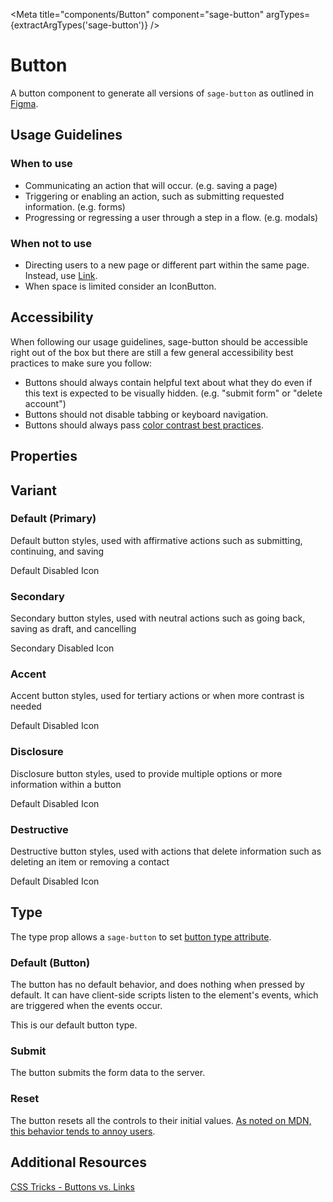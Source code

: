 


<Meta title="components/Button" component="sage-button" argTypes={extractArgTypes('sage-button')} />

# Button

A button component to generate all versions of `sage-button` as outlined in [Figma](https://www.figma.com/file/sMbtLUHSt2vfKgKjyQ3052/%F0%9F%A7%A9-Sage-components?node-id=3%3A15&t=dIcvX1VtOu0FL0VE-0).

## Usage Guidelines

### When to use

- Communicating an action that will occur. (e.g. saving a page)
- Triggering or enabling an action, such as submitting requested information. (e.g. forms)
- Progressing or regressing a user through a step in a flow. (e.g. modals)

### When not to use

- Directing users to a new page or different part within the same page. Instead, use [Link](/docs/components-link--external).
- When space is limited consider an IconButton.

## Accessibility

When following our usage guidelines, sage-button should be accessible right out of the box but there are still a few general accessibility best practices to make sure you follow:

- Buttons should always contain helpful text about what they do even if this text is expected to be visually hidden. (e.g. "submit form" or "delete account")
- Buttons should not disable tabbing or keyboard navigation.
- Buttons should always pass [color contrast best practices](https://www.w3.org/WAI/WCAG22/Understanding/contrast-minimum.html).

## Properties

<ArgsTable of="sage-button" />

## Variant

### Default (Primary)

Default button styles, used with affirmative actions such as submitting, continuing, and saving

<Story story={stories.Primary} />

<Canvas>
  <sage-button>Default</sage-button>
  <sage-button disabled="true">Disabled</sage-button>
  <sage-button icon="trashIcon">Icon</sage-button>
</Canvas>

### Secondary

Secondary button styles, used with neutral actions such as going back, saving as draft, and cancelling

<Story story={stories.Secondary} />

<Canvas>
  <sage-button variant="secondary">Secondary</sage-button>
  <sage-button variant="secondary" disabled="true">Disabled</sage-button>
  <sage-button variant="secondary" icon="trashIcon">Icon</sage-button>
</Canvas>

### Accent

Accent button styles, used for tertiary actions or when more contrast is needed

<Story story={stories.Accent} />

<Canvas>
  <sage-button variant="accent">Default</sage-button>
  <sage-button variant="accent" disabled="true">Disabled</sage-button>
  <sage-button variant="accent" icon="trashIcon">Icon</sage-button>
</Canvas>

### Disclosure

Disclosure button styles, used to provide multiple options or more information within a button

<Story story={stories.Disclosure} />

<Canvas>
  <sage-button variant="disclosure">Default</sage-button>
  <sage-button variant="disclosure" disabled="true">Disabled</sage-button>
  <sage-button variant="disclosure" icon="trashIcon">Icon</sage-button>
</Canvas>

### Destructive

Destructive button styles, used with actions that delete information such as deleting an item or removing a contact

<Story story={stories.Destructive} />

<Canvas>
  <sage-button variant="destructive">Default</sage-button>
  <sage-button variant="destructive" disabled="true">Disabled</sage-button>
  <sage-button variant="destructive" icon="trashIcon">Icon</sage-button>
</Canvas>

## Type

The type prop allows a `sage-button` to set [button type attribute](https://developer.mozilla.org/en-US/docs/Web/HTML/Element/button#attr-type).

### Default (Button)

The button has no default behavior, and does nothing when pressed by default. It can have client-side scripts listen to the element's events, which are triggered when the events occur.

This is our default button type.

### Submit

The button submits the form data to the server.

### Reset

The button resets all the controls to their initial values. [As noted on MDN, this behavior tends to annoy users](https://developer.mozilla.org/en-US/docs/Web/HTML/Element/button#attr-type).

## Additional Resources

[CSS Tricks - Buttons vs. Links](https://css-tricks.com/buttons-vs-links/)
